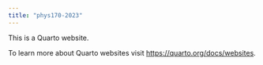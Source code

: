 ```yaml
---
title: "phys170-2023"
---
```


This is a Quarto website.

To learn more about Quarto websites visit <https://quarto.org/docs/websites>.
